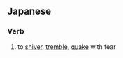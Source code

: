 ==Japanese==

===Verb===
{{ja-verb|type=1}}

# {{ja-def|戦く|戦慄く|慄く}} to [[shiver]], [[tremble]], [[quake]] with fear
